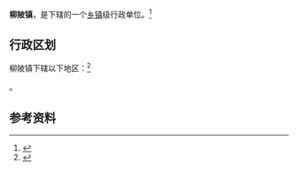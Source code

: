 {{中国乡级行政区|42/03/21/112/000}}

'''柳陂镇'''，是{{PRC admin/fullname|42/03/21/112/000|3}}下辖的一个[[乡镇|乡镇]]级行政单位。<ref>{{PRC admin/ref sgc|{{PRC admin/parent|42/03/21/112/000}}}}</ref>

== 行政区划 ==

柳陂镇下辖以下地区：<ref>{{PRC admin/ref sgc|42/03/21/112/000}}</ref>

{{PRC admin/children|42/03/21/112/000}}。

== 参考资料 ==

{{reflist}}

{{行政区划小作品}}
{{PRC admin/navcat|42/03/21/112/000}}